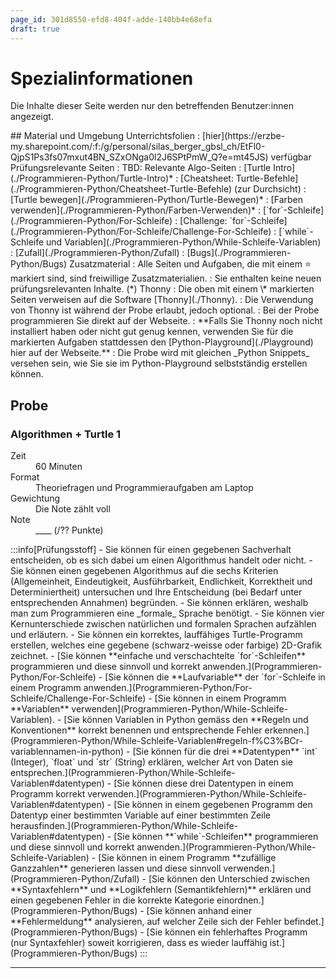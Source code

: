 ```yaml
---
page_id: 301d8550-efd8-404f-adde-140bb4e68efa
draft: true
---
```



# Spezialinformationen
Die Inhalte dieser Seite werden nur den betreffenden Benutzer:innen angezeigt.

<Restricted id='9bfa7696-72e9-459a-9dd1-a6af0ce1fb34'>
## Material und Umgebung
Unterrichtsfolien
  : [hier](https://erzbe-my.sharepoint.com/:f:/g/personal/silas_berger_gbsl_ch/EtFl0-QjpS1Ps3fs07mxut4BN_SZxONga0l2J6SPtPmW_Q?e=mt45JS) verfügbar
Prüfungsrelevante Seiten
  : TBD: Relevante Algo-Seiten
  : [Turtle Intro](./Programmieren-Python/Turtle-Intro)*
  : [Cheatsheet: Turtle-Befehle](./Programmieren-Python/Cheatsheet-Turtle-Befehle) (zur Durchsicht)
  : [Turtle bewegen](./Programmieren-Python/Turtle-Bewegen)*
  : [Farben verwenden](./Programmieren-Python/Farben-Verwenden)*
  : [`for`-Schleife](./Programmieren-Python/For-Schleife)
  : [Challenge: `for`-Schleife](./Programmieren-Python/For-Schleife/Challenge-For-Schleife)
  : [`while`-Schleife und Variablen](./Programmieren-Python/While-Schleife-Variablen)
  : [Zufall](./Programmieren-Python/Zufall)
  : [Bugs](./Programmieren-Python/Bugs)
Zusatzmaterial
  : Alle Seiten und Aufgaben, die mit einem ⭐️ markiert sind, sind freiwillige Zusatzmaterialien.
  : Sie enthalten keine neuen prüfungsrelevanten Inhalte.
(*) Thonny
  : Die oben mit einem \* markierten Seiten verweisen auf die Software [Thonny](./Thonny).
  : Die Verwendung von Thonny ist während der Probe erlaubt, jedoch optional.
  : Bei der Probe programmieren Sie direkt auf der Webseite.
  : **Falls Sie Thonny noch nicht installiert haben oder nicht gut genug kennen, verwenden Sie für die markierten Aufgaben stattdessen den [Python-Playground](./Playground) hier auf der Webseite.**
  : Die Probe wird mit gleichen _Python Snippets_ versehen sein, wie Sie sie im Python-Playground selbstständig erstellen können.
</Restricted>

## Probe
### Algorithmen + Turtle 1
<Dl>
  <dt>Zeit</dt>
  <dd>60 Minuten</dd>
  <dt>Format</dt>
  <dd>Theoriefragen und Programmieraufgaben am Laptop</dd>
  <dt>Gewichtung</dt>
  <dd>Die Note zählt voll</dd>
  <WithCmsText entries={{note: '11e3bee7-8b8a-43a2-a28e-11db802829fd', punkte: '1ea8946e-3636-4e37-94de-07fea5c8fc80'}}>
    <dt>Note</dt>
    <dd>__<CmsText name="note" />__ (<CmsText name="punkte" />/?? Punkte)</dd>
  </WithCmsText>
</Dl>
:::info[Prüfungsstoff]
- Sie können für einen gegebenen Sachverhalt entscheiden, ob es sich dabei um einen Algorithmus handelt oder nicht.
- Sie können einen gegebenen Algorithmus auf die sechs Kriterien (Allgemeinheit, Eindeutigkeit, Ausführbarkeit, Endlichkeit, Korrektheit und Determiniertheit) untersuchen und Ihre Entscheidung (bei Bedarf unter entsprechenden Annahmen) begründen.
- Sie können erklären, weshalb man zum Programmieren eine _formale_ Sprache benötigt.
- Sie können vier Kernunterschiede zwischen natürlichen und formalen Sprachen aufzählen und erläutern.
- Sie können ein korrektes, lauffähiges Turtle-Programm erstellen, welches eine gegebene (schwarz-weisse oder farbige) 2D-Grafik zeichnet.
- [Sie können **einfache und verschachtelte `for`-Schleifen** programmieren und diese sinnvoll und korrekt anwenden.](Programmieren-Python/For-Schleife)
- [Sie können die **Laufvariable** der `for`-Schleife in einem Programm anwenden.](Programmieren-Python/For-Schleife/Challenge-For-Schleife)
- [Sie können in einem Programm **Variablen** verwenden](Programmieren-Python/While-Schleife-Variablen).
- [Sie können Variablen in Python gemäss den **Regeln und Konventionen** korrekt benennen und entsprechende Fehler erkennen.](Programmieren-Python/While-Schleife-Variablen#regeln-f%C3%BCr-variablennamen-in-python)
- [Sie können für die drei **Datentypen** `int` (Integer), `float` und `str` (String) erklären, welcher Art von Daten sie entsprechen.](Programmieren-Python/While-Schleife-Variablen#datentypen)
- [Sie können diese drei Datentypen in einem Programm korrekt verwenden.](Programmieren-Python/While-Schleife-Variablen#datentypen)
- [Sie können in einem gegebenen Programm den Datentyp einer bestimmten Variable auf einer bestimmten Zeile herausfinden.](Programmieren-Python/While-Schleife-Variablen#datentypen)
- [Sie können **`while`-Schleifen** programmieren und diese sinnvoll und korrekt anwenden.](Programmieren-Python/While-Schleife-Variablen)
- [Sie können in einem Programm **zufällige Ganzzahlen** generieren lassen und diese sinnvoll verwenden.](Programmieren-Python/Zufall)
- [Sie können den Unterschied zwischen **Syntaxfehlern** und **Logikfehlern (Semantikfehlern)** erklären und einen gegebenen Fehler in die korrekte Kategorie einordnen.](Programmieren-Python/Bugs)
- [Sie können anhand einer **Fehlermeldung** analysieren, auf welcher Zeile sich der Fehler befindet.](Programmieren-Python/Bugs)
- [Sie können ein fehlerhaftes Programm (nur Syntaxfehler) soweit korrigieren, dass es wieder lauffähig ist.](Programmieren-Python/Bugs)
:::

---
